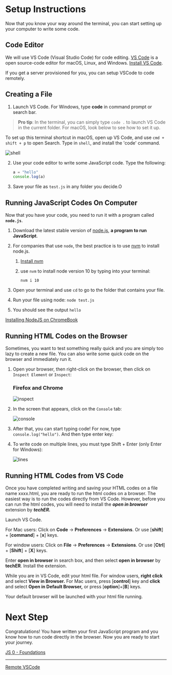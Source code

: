 
<br/>


# Setup Instructions

Now that you know your way around the terminal, you can start setting up your computer to write some code.

## Code Editor 

We will use VS Code (Visual Studio Code) for code editing. 
[VS Code](https://code.visualstudio.com/) is a open source-code editor for macOS, Linux, and Windows. 
[Install VS Code](https://code.visualstudio.com/).

If you get a server provisioned for you, you can setup VSCode to code remotely.

## Creating a File

1. Launch VS Code.  For Windows, type **code** in command prompt or search bar.

  >**Pro tip**: In the terminal, you can simply type `code .` to launch VS Code in the current folder. 
  For macOS, look below to see how to set it up. 

  To set up this terminal shortcut in macOS, open up VS Code, and use `cmd + shift + p` to open Search. 
  Type in `shell`, and install the 'code' command.

  ![shell](/assets/curriculum/lessons/devSetup/shell.png)

2. Use your code editor to write some JavaScript code. Type the following:

    ```jsx
    a = "hello"
    console.log(a)
    ```

3. Save your file as `test.js` in any folder you decide.O

## Running JavaScript Codes On Computer

Now that you have your code, you need to run it with a program called **`node.js`**.

1. Download the latest stable version of [node.js](https://nodejs.org/en/), **a program to run JavaScript**.
  1. For companies that use `node`, the best practice is to use [nvm](`https://github.com/nvm-sh/nvm`) to install node.js.
        1. [Install nvm](https://github.com/nvm-sh/nvm)
        2. use `nvm` to install node version 10 by typing into your terminal:

            `nvm i 10` 

2. Open your terminal and use `cd` to go to the folder that contains your file. 
3. Run your file using node: `node test.js`  
4. You should see the output `hello`  

[Installing NodeJS on ChromeBook](https://www.notion.so/Installing-NodeJS-on-ChromeBook-6ce67ee440674605b5ecafdeab7c9b3e)

## Running HTML Codes on the Browser

Sometimes, you want to test something really quick and you are simply too lazy to create a new file. You can also write some quick code on the browser and immediately run it. 

1. Open your browser, then right-click on the browser, then click on `Inspect Element`  or `Inspect`:

    ### Firefox and Chrome

    ![inspect](/assets/curriculum/lessons/devSetup/inspect.png)

2.  In the screen that appears, click on the `Console` tab:

    ![console](/assets/curriculum/lessons/devSetup/console.png)
3.  After that, you can start typing code! For now, type `console.log("hello")`. And then type enter key:

4. To write code on multiple lines, you must type Shift + Enter (only Enter for Windows):

    ![lines](/assets/curriculum/lessons/devSetup/lines.png)
## Running HTML Codes from VS Code

Once you have completed writing and saving your HTML codes on a file name xxxx.html, you are ready to run the html codes on a browser.  The easiest way is to run the codes directly from VS Code.  However, before you can run the html codes, you will need to install the ***open in browser*** extension by ***techER.*** 

Launch VS Code.

For Mac users: Click on **Code** → **Preferences** → **Extensions**. Or use [**shift**] + [**command**] + [**x**] keys.  

For window users: Click on **File** → **Preferences** → **Extensions**. Or use  [**Ctrl**] + [**Shift**] + [**X**] keys.

Enter **open in browser** in search box, and then select **open in browser** by **techER**. Install the extension. 

While you are in VS Code, edit your html file. For window users, **right click** and select **View in Browser.**  For Mac users,  press [**control**] key and **click** and select **Open in Default Browser,** or press [**option**]+[**B**] keys.

Your default browser will be launched with your html file running.

# Next Step

Congratulations! You have written your first JavaScript program and you know how to run code directly in the browser. Now you are ready to start your journey.

[JS 0 - Foundations](https://www.notion.so/JS-0-Foundations-a43ca620e54945b2b620bcda5f3cf672)

---

[Remote VSCode](https://www.notion.so/Remote-VSCode-da21983625cb4e688d93c39c6bd1d0f5)

